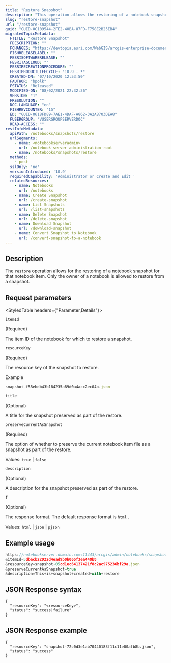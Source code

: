 ```yaml
---
title: "Restore Snapshot"
description: "This operation allows the restoring of a notebook snapshot for that notebook item."
slug: "restore-snapshot"
url: "/restore-snapshot"
guid: "GUID-0C109544-2FE2-40BA-87FD-F758E2B25EB4"
migratedTopicMetadata:
  FTITLE: "Restore Snapshot"
  FDESCRIPTION: ""
  FCHANGES: "https://devtopia.esri.com/WebGIS/arcgis-enterprise-documentation/issues/2864"
  FISHRELEASELABEL: ""
  FESRISOFTWARERELEASE: ""
  FESRITAGCLOUD: ""
  FESRIRECREATIONPROCEDURE: ""
  FESRIPRODUCTLIFECYCLE: "10.9 - *"
  CREATED-ON: "07/10/2020 12:53:50"
  FAUTHOR: "bpolk"
  FSTATUS: "Released"
  MODIFIED-ON: "08/02/2021 22:32:36"
  VERSION: "1"
  FRESOLUTION: ""
  DOC-LANGUAGE: "en"
  FISHREVCOUNTER: "15"
  ED: "GUID-0618FD89-7AE1-4DAF-A862-3A2A8703DEA8"
  FUSERGROUP: "VUSERGROUPSERVERDOC"
  READ-ACCESS: ""
restInfoMetadata:
  apiPath: /notebooks/snapshots/restore
  urlSegments:
    - name: <notebookserveradmin>
      url: /notebook-server-administration-root
    - name: /notebooks/snapshots/restore
  methods:
    - post
  sslOnly: 'no'
  versionIntroduced: '10.9'
  requiredCapability: 'Administrator or Create and Edit '
  relatedResources:
    - name: Notebooks
      url: /notebooks
    - name: Create Snapshot
      url: /create-snapshot
    - name: List Snapshots
      url: /list-snapshots
    - name: Delete Snapshot
      url: /delete-snapshot
    - name: Download Snapshot
      url: /download-snapshot
    - name: Convert Snapshot to Notebook
      url: /convert-snapshot-to-a-notebook
---
```


## Description

The `restore`  operation allows for the restoring of a notebook snapshot for that notebook item. Only the owner of a notebook is allowed to restore from a snapshot.

##  Request parameters

<StyledTable headers={"Parameter,Details"}>

<StyledTableRow>

<StyledTableCell cellStyle="markdown">

`itemId` 

(Required)

</StyledTableCell>

<StyledTableCell cellStyle="markdown">

The item ID of the notebook for which to restore a snapshot.

</StyledTableCell>

</StyledTableRow>

<StyledTableRow>

<StyledTableCell cellStyle="markdown">

`resourceKey` 

(Required)

</StyledTableCell>

<StyledTableCell cellStyle="markdown">

The resource key of the snapshot to restore.

Example

```javascript
snapshot-f58ebdb43b184235a89d0a4acc2ec04b.json 
```

 

</StyledTableCell>

</StyledTableRow>

<StyledTableRow>

<StyledTableCell cellStyle="markdown">

`title` 

(Optional)

</StyledTableCell>

<StyledTableCell cellStyle="markdown">

A title for the snapshot preserved as part of the restore.

</StyledTableCell>

</StyledTableRow>

<StyledTableRow>

<StyledTableCell cellStyle="markdown">

`preserveCurrentAsSnapshot` 

(Required)

</StyledTableCell>

<StyledTableCell cellStyle="markdown">

The option of whether to preserve the current notebook item file as a snapshot as part of the restore. 

Values: `true`  \| `false` 

</StyledTableCell>

</StyledTableRow>

<StyledTableRow>

<StyledTableCell cellStyle="markdown">

`description` 

(Optional)

</StyledTableCell>

<StyledTableCell cellStyle="markdown">

A description for the snapshot preserved as part of the restore.

</StyledTableCell>

</StyledTableRow>

<StyledTableRow>

<StyledTableCell cellStyle="markdown">

`f` 

(Optional)

</StyledTableCell>

<StyledTableCell cellStyle="markdown">

The response format. The default response format is `html` .

Values: `html`  \| `json`  \| `pjson` 

</StyledTableCell>

</StyledTableRow>

</StyledTable>

## Example usage

```javascript
https://notebookserver.domain.com:11443/arcgis/admin/notebooks/snapshots/restore?f=json
&itemId=5dbacb22922d4ead9b8b065f3ea448b8
&resourceKey=snapshot-05cd1ec64137421f8c2ac975236bf29a.json
&preserveCurrentAsSnapshot=true
&description=This+is+snapshot+created+with+restore

```

 

## JSON Response syntax

```other
{
  "resourceKey": "<resourceKey>",
  "status": "success|failure"
}
```

 

## JSON Response example

```other
{
  "resourceKey": "snapshot-72c0d3e1ab70440183f11c11e00afb8b.json",
  "status": "success"
}
```

 
